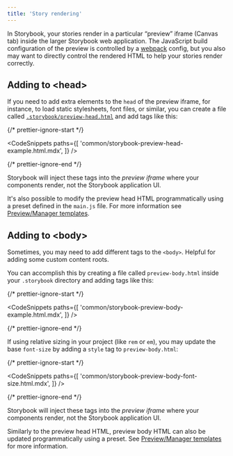 ```yaml
---
title: 'Story rendering'
---
```


In Storybook, your stories render in a particular “preview” iframe (Canvas tab) inside the larger Storybook web application. The JavaScript build configuration of the preview is controlled by a [webpack](../builders/webpack.md) config, but you also may want to directly control the rendered HTML to help your stories render correctly.

## Adding to &#60;head&#62;

If you need to add extra elements to the `head` of the preview iframe, for instance, to load static stylesheets, font files, or similar, you can create a file called [`.storybook/preview-head.html`](./overview.md#configure-story-rendering) and add tags like this:

{/* prettier-ignore-start */}

<CodeSnippets
  paths={[
    'common/storybook-preview-head-example.html.mdx',
  ]}
/>

{/* prettier-ignore-end */}

<div class="aside">

Storybook will inject these tags into the _preview iframe_ where your components render, not the Storybook application UI.

</div>

It's also possible to modify the preview head HTML programmatically using a preset defined in the `main.js` file. For more information see [Preview/Manager templates](../addons/writing-presets.md#previewmanager-templates).

## Adding to &#60;body&#62;

Sometimes, you may need to add different tags to the `<body>`. Helpful for adding some custom content roots.

You can accomplish this by creating a file called `preview-body.html` inside your `.storybook` directory and adding tags like this:

{/* prettier-ignore-start */}

<CodeSnippets
  paths={[
    'common/storybook-preview-body-example.html.mdx',
  ]}
/>

{/* prettier-ignore-end */}

If using relative sizing in your project (like `rem` or `em`), you may update the base `font-size` by adding a `style` tag to `preview-body.html`:

{/* prettier-ignore-start */}

<CodeSnippets
  paths={[
    'common/storybook-preview-body-font-size.html.mdx',
  ]}
/>

{/* prettier-ignore-end */}

<div class="aside">

Storybook will inject these tags into the _preview iframe_ where your components render, not the Storybook application UI.

</div>

Similarly to the preview head HTML, preview body HTML can also be updated programmatically using a preset. See [Preview/Manager templates](../addons/writing-presets.md#previewmanager-templates) for more information.
